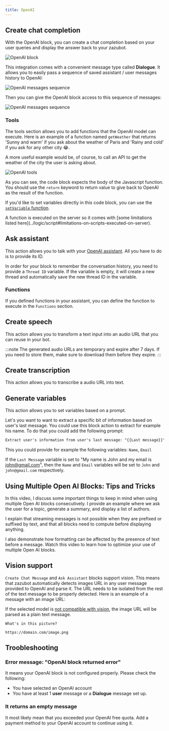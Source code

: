 ```yaml
---
title: OpenAI
---
```



## Create chat completion

With the OpenAI block, you can create a chat completion based on your user queries and display the answer back to your zazubot.

<Frame>
  <img
    src="/images/blocks/integrations/openai/overview.png"
    alt="OpenAI block"
  />
</Frame>

This integration comes with a convenient message type called **Dialogue**. It allows you to easily pass a sequence of saved assistant / user messages history to OpenAI:

<Frame>
  <img
    src="/images/blocks/integrations/openai/append-to-history.png"
    alt="OpenAI messages sequence"
  />
</Frame>

Then you can give the OpenAI block access to this sequence of messages:

<Frame>
  <img
    src="/images/blocks/integrations/openai/dialogue-usage.png"
    alt="OpenAI messages sequence"
  />
</Frame>

### Tools

The tools section allows you to add functions that the OpenAI model can execute. Here is an example of a function named `getWeather` that returns 'Sunny and warm' if you ask about the weather of Paris and 'Rainy and cold' if you ask for any other city 😂.

A more useful example would be, of course, to call an API to get the weather of the city the user is asking about.

<Frame>
  <img src="/images/blocks/integrations/openai/tools.png" alt="OpenAI tools" />
</Frame>

As you can see, the code block expects the body of the Javascript function. You should use the `return` keyword to return value to give back to OpenAI as the result of the function.

If you'd like to set variables directly in this code block, you can use the [`setVariable` function](../logic/script#setvariable-function).

<Warning>
  A function is executed on the server so it comes with [some limitations listed
  here](../logic/script#limitations-on-scripts-executed-on-server).
</Warning>

## Ask assistant

This action allows you to talk with your [OpenAI assistant](https://platform.openai.com/assistants). All you have to do is to provide its ID.

In order for your block to remember the conversation history, you need to provide a `Thread ID` variable. If the variable is empty, it will create a new thread and automatically save the new thread ID in the variable.

<LoomVideo id="daa20fcc5984472a875a3ad4d3fc2a3a" />

### Functions

If you defined functions in your assistant, you can define the function to execute in the `Functions` section.

## Create speech

This action allows you to transform a text input into an audio URL that you can reuse in your bot.

:::note
The generated audio URLs are temporary and expire after 7 days. If you need to store them, make sure to download them before they expire.
:::

<LoomVideo id="ccca6cbf16ed4d01b513836775db06a3" />

## Create transcription

This action allows you to transcribe a audio URL into text.

## Generate variables

This action allows you to set variables based on a prompt.

Let's you want to want to extract a specific bit of information based on user's last message. You could use this block action to extract for example his name. To do that you could add the following prompt:

```txt
Extract user's information from user's last message: "{{Last message}}"
```

This you could provide for example the following variables: `Name`, `Email`

If the `Last Message` variable is set to "My name is John and my email is john@gmail.com", then the `Name` and `Email` variables will be set to `John` and `john@gmail.com` respectively.

## Using Multiple Open AI Blocks: Tips and Tricks

In this video, I discuss some important things to keep in mind when using multiple Open AI blocks consecutively. I provide an example where we ask the user for a topic, generate a summary, and display a list of authors.

I explain that streaming messages is not possible when they are prefixed or suffixed by text, and that all blocks need to compute before displaying anything.

I also demonstrate how formatting can be affected by the presence of text before a message. Watch this video to learn how to optimize your use of multiple Open AI blocks.

<LoomVideo id="35dc8af6b9244762acc4a5acf275fb43" />

## Vision support

`Create Chat Message` and `Ask Assistant` blocks support vision. This means that zazubot automatically detects images URL in any user message provided to OpenAI and parse it. The URL needs to be isolated from the rest of the text message to be properly detected. Here is an example of a message with an image URL:

If the selected model is [not compatible with vision](https://platform.openai.com/docs/models), the image URL will be parsed as a plain text message.

```
What's in this picture?

https://domain.com/image.png
```

## Troobleshooting

### Error message: "OpenAI block returned error"

It means your OpenAI block is not configured properly. Please check the following:

- You have selected an OpenAI account
- You have at least 1 **user** message or a **Dialogue** message set up.

### It returns an empty message

It most likely mean that you exceeded your OpenAI free quota. Add a payment method to your OpenAI account to continue using it.
